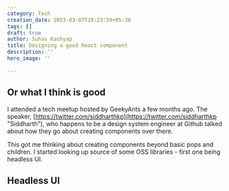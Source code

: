```yaml
---
category: Tech
creation_date: 2023-03-07T19:23:59+05:30
tags: []
draft: true
author: Suhas Kashyap
title: Designing a good React component
description: ''
hero_image: ''

---
```

## Or what I think is good

I attended a tech meetup hosted by GeekyAnts a few months ago. The speaker, [https://twitter.com/siddharthkp](https://twitter.com/siddharthkp "Siddharth"), who happens to be a design system engineer at Github talked about how they go about creating components over there.

This got me thinking about creating components beyond basic pops and children. I started looking up source of some OSS libraries - first one being headless UI.

## Headless UI